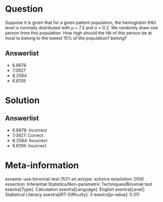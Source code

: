 Question
========

Suppose it is given that for a given patient population, the hemoglobin (Hb) level is normally distributed with μ = 7.3 and σ = 0.2. We randomly draw one person from this population. How high should the Hb of this person be at most to belong to the lowest 15% of the population? belong?

Answerlist
----------

* 6.8876
* 7.0927
* 8.2584
* 8.6109

Solution
========

Answerlist
----------

* 6.8876: Incorrect
* 7.0927: Correct
* 8.2584: Incorrect
* 8.6109: Incorrect

Meta-information
================
exname: uva-binomial-test-1521-en
extype: schoice
exsolution: 0100
exsection: Inferential Statistics/Non-parametric Techniques/Binomial test
exextra[Type]: Calculation
exextra[Language]: English
exextra[Level]: Statistical Literacy
exextra[IRT-Difficulty]: 3
exextra[p-value]: 0.311
